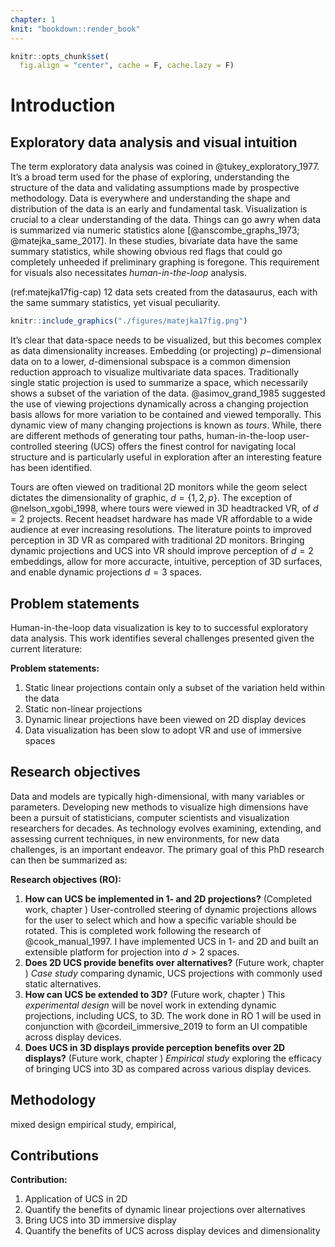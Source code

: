 ```yaml
---
chapter: 1
knit: "bookdown::render_book"
---
```


```r
knitr::opts_chunk$set(
  fig.align = "center", cache = F, cache.lazy = F)
```

# Introduction {#ch:introduction}

## Exploratory data analysis and visual intuition

The term exploratory data analysis was coined in @tukey_exploratory_1977. It's a broad term used for the phase of exploring, understanding the structure of the data and validating assumptions made by prospective methodology. Data is everywhere and understanding the shape and distribution of the data is an early and fundamental task. Visualization is crucial to a clear understanding of the data. Things can go awry when data is summarized via numeric statistics alone [@anscombe_graphs_1973; @matejka_same_2017]. In these studies, bivariate data have the same summary statistics, while showing obvious red flags that could go completely unheeded if preliminary graphing is foregone. This requirement for visuals also necessitates *human-in-the-loop* analysis.


(ref:matejka17fig-cap) 12 data sets created from the datasaurus, each with the same summary statistics, yet visual peculiarity.

```r
knitr::include_graphics("./figures/matejka17fig.png")
```

It's clear that data-space needs to be visualized, but this becomes complex as data dimensionality increases. Embedding (or projecting) $p-$dimensional data on to a lower, $d$-dimensional subspace is a common dimension reduction approach to visualize multivariate data spaces. Traditionally single static projection is used to summarize a space, which necessarily shows a subset of the variation of the data. @asimov_grand_1985 suggested the use of viewing projections dynamically across a changing projection basis allows for more variation to be contained and viewed temporally. This dynamic view of many changing projections is known as *tours*. While, there are different methods of generating tour paths, human-in-the-loop user-controlled steering (UCS) offers the finest control for navigating local structure and is particularly useful in exploration after an interesting feature has been identified.

Tours are often viewed on traditional 2D monitors while the geom select dictates the dimensionality of graphic, $d=\{1, 2, p\}$. The exception of @nelson_xgobi_1998, where tours were viewed in 3D headtracked VR, of $d=2$ projects. Recent headset hardware has made VR affordable to a wide audience at ever increasing resolutions. The literature points to improved perception in 3D VR as compared with traditional 2D monitors. Bringing dynamic projections and UCS into VR should improve perception of $d=2$ embeddings, allow for more accuracte, intuitive, perception of 3D surfaces, and enable dynamic projections $d=3$ spaces.

## Problem statements

Human-in-the-loop data visualization is key to to successful exploratory data analysis. This work identifies several challenges presented given the current literature:

**Problem statements:**

1. Static linear projections contain only a subset of the variation held within the data
2. Static non-linear projections 
3. Dynamic linear projections have been viewed on 2D display devices
4. Data visualization has been slow to adopt VR and use of immersive spaces
 
## Research objectives

Data and models are typically high-dimensional, with many variables or parameters. Developing new methods to visualize high dimensions have been a pursuit of statisticians, computer scientists and visualization researchers for decades. As technology evolves examining, extending, and assessing current techniques, in new environments, for new data challenges, is an important endeavor. The primary goal of this PhD research can then be summarized as:

**Research objectives (RO):**

1. **How can UCS be implemented in 1- and 2D projections?** (Completed work, chapter \ref{ch:completed_work}) User-controlled steering of dynamic projections allows for the user to select which and how a specific variable should be rotated. This is completed work following the research of @cook_manual_1997. I have implemented UCS in 1- and 2D and built an extensible platform for projection into $d>2$ spaces.
2. **Does 2D UCS provide benefits over alternatives?** (Future work, chapter \ref{ch:future_work}) *Case study* comparing dynamic, UCS projections with commonly used static alternatives.
3. **How can UCS be extended to 3D?** (Future work, chapter \ref{ch:future_work}) This *experimental design* will be novel work in extending dynamic projections, including UCS, to 3D. The work done in RO 1 will be used in conjunction with @cordeil_immersive_2019 to form an UI compatible across display devices.
4. **Does UCS in 3D displays provide perception benefits over 2D displays?** (Future work, chapter \ref{ch:future_work}) *Empirical study* exploring the efficacy of bringing UCS into 3D as compared across various display devices.

## Methodology

mixed design empirical study, empirical, 

## Contributions

**Contribution:**

1. Application of UCS in 2D
2. Quantify the benefits of dynamic linear projections over alternatives
3. Bring UCS into 3D immersive display
4. Quantify the benefits of UCS across display devices and dimensionality


